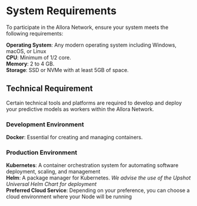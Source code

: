 # System Requirements

To participate in the Allora Network, ensure your system meets the following requirements:

**Operating System**: Any modern operating system including Windows, macOS, or Linux  
**CPU**: Minimum of 1/2 core.  
**Memory**: 2 to 4 GB.  
**Storage**: SSD or NVMe with at least 5GB of space.

## Technical Requirement

Certain technical tools and platforms are required to develop and deploy your predictive models as workers within the Allora Network.

### Development Environment

**Docker**: Essential for creating and managing containers.

### Production Environment

**Kubernetes**: A container orchestration system for automating software deployment, scaling, and management  
**Helm**: A package manager for Kubernetes. _We advise the use of the Upshot Universal Helm Chart for deployment_  
**Preferred Cloud Service**: Depending on your preference, you can choose a cloud environment where your Node  will be running
